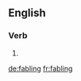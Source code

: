 
==English==

===Verb===
{{head|en}}

# {{present participle of|fable}}

[[de:fabling]]
[[fr:fabling]]